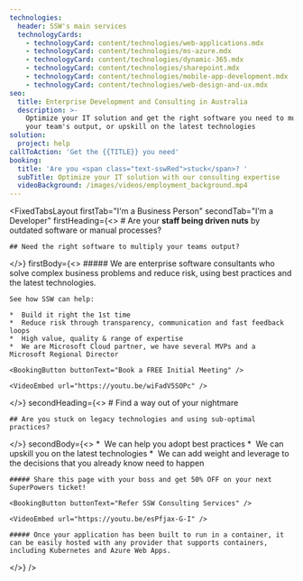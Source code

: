 ```yaml
---
technologies:
  header: SSW's main services
  technologyCards:
    - technologyCard: content/technologies/web-applications.mdx
    - technologyCard: content/technologies/ms-azure.mdx
    - technologyCard: content/technologies/dynamic-365.mdx
    - technologyCard: content/technologies/sharepoint.mdx
    - technologyCard: content/technologies/mobile-app-development.mdx
    - technologyCard: content/technologies/web-design-and-ux.mdx
seo:
  title: Enterprise Development and Consulting in Australia
  description: >-
    Optimize your IT solution and get the right software you need to multiply
    your team's output, or upskill on the latest technologies
solution:
  project: help
callToAction: 'Get the {{TITLE}} you need'
booking:
  title: 'Are you <span class="text-sswRed">stuck</span>? '
  subTitle: Optimize your IT solution with our consulting expertise
  videoBackground: /images/videos/employment_background.mp4
---
```


<FixedTabsLayout
  firstTab="I'm a Business Person"
  secondTab="I'm a Developer"
  firstHeading={<>
    # Are your **staff being driven nuts** by outdated software or manual processes?
    
    ## Need the right software to multiply your teams output?
  </>}
  firstBody={<>
    ##### We are enterprise software consultants who solve complex business problems and reduce risk, using best practices and the latest technologies.
    
    See how SSW can help:
    
    *  Build it right the 1st time
    *  Reduce risk through transparency, communication and fast feedback loops
    *  High value, quality & range of expertise
    *  We are Microsoft Cloud partner, we have several MVPs and a Microsoft Regional Director
    
    <BookingButton buttonText="Book a FREE Initial Meeting" />
    
    <VideoEmbed url="https://youtu.be/wiFadV5SOPc" />
  </>}
  secondHeading={<>
    # Find a way out of your nightmare
    
    ## Are you stuck on legacy technologies and using sub-optimal practices?
  </>}
  secondBody={<>
    *  We can help you adopt best practices
    *  We can upskill you on the latest technologies
    *  We can add weight and leverage to the decisions that you already know need to happen
    
    ##### Share this page with your boss and get 50% OFF on your next SuperPowers ticket!
    
    <BookingButton buttonText="Refer SSW Consulting Services" />
    
    <VideoEmbed url="https://youtu.be/esPfjax-G-I" />
    
    ##### Once your application has been built to run in a container, it can be easily hosted with any provider that supports containers, including Kubernetes and Azure Web Apps.
  </>}
/>
